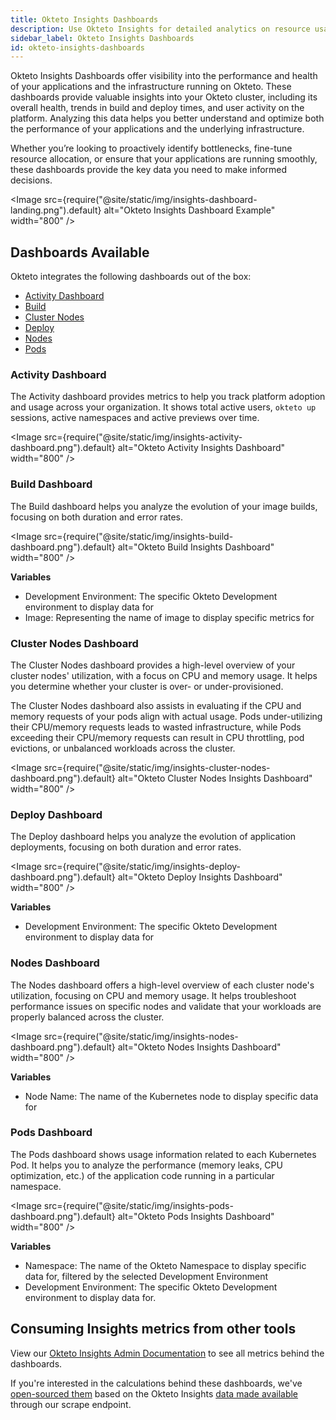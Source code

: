 ```yaml
---
title: Okteto Insights Dashboards
description: Use Okteto Insights for detailed analytics on resource usage, build, and deployment metrics
sidebar_label: Okteto Insights Dashboards
id: okteto-insights-dashboards
---
```



Okteto Insights Dashboards offer visibility into the performance and health of your applications and the infrastructure running on Okteto.
These dashboards provide valuable insights into your Okteto cluster, including its overall health, trends in build and deploy times, and user activity on the platform.
Analyzing this data helps you better understand and optimize both the performance of your applications and the underlying infrastructure.

Whether you’re looking to proactively identify bottlenecks, fine-tune resource allocation, or ensure that your applications are running smoothly, these dashboards provide the key data you need to make informed decisions.

  <Image
    src={require("@site/static/img/insights-dashboard-landing.png").default}
    alt="Okteto Insights Dashboard Example"
    width="800"
  />

## Dashboards Available

Okteto integrates the following dashboards out of the box:

- [Activity Dashboard](#activity-dashboard)
- [Build](#build-dashboard)
- [Cluster Nodes](#cluster-nodes-dashboard)
- [Deploy](#deploy-dashboard)
- [Nodes](#nodes-dashboard)
- [Pods](#pods-dashboard)

### Activity Dashboard

The Activity dashboard provides metrics to help you track platform adoption and usage across your organization.
It shows total active users, `okteto up` sessions, active namespaces and active previews over time.

<Image
  src={require("@site/static/img/insights-activity-dashboard.png").default}
  alt="Okteto Activity Insights Dashboard"
  width="800"
/>

### Build Dashboard

The Build dashboard helps you analyze the evolution of your image builds, focusing on both duration and error rates.

<Image
  src={require("@site/static/img/insights-build-dashboard.png").default}
  alt="Okteto Build Insights Dashboard"
  width="800"
/>

**Variables**

- Development Environment: The specific Okteto Development environment to display data for
- Image: Representing the name of image to display specific metrics for

### Cluster Nodes Dashboard

The Cluster Nodes dashboard provides a high-level overview of your cluster nodes' utilization, with a focus on CPU and memory usage.
It helps you determine whether your cluster is over- or under-provisioned.

The Cluster Nodes dashboard also assists in evaluating if the CPU and memory requests of your pods align with actual usage.
Pods under-utilizing their CPU/memory requests leads to wasted infrastructure, while Pods exceeding their CPU/memory requests can result in CPU throttling, pod evictions, or unbalanced workloads across the cluster.

<Image
  src={require("@site/static/img/insights-cluster-nodes-dashboard.png").default}
  alt="Okteto Cluster Nodes Insights Dashboard"
  width="800"
/>

### Deploy Dashboard

The Deploy dashboard helps you analyze the evolution of application deployments, focusing on both duration and error rates.

<Image
  src={require("@site/static/img/insights-deploy-dashboard.png").default}
  alt="Okteto Deploy Insights Dashboard"
  width="800"
/>

**Variables**

- Development Environment: The specific Okteto Development environment to display data for

### Nodes Dashboard

The Nodes dashboard offers a high-level overview of each cluster node's utilization, focusing on CPU and memory usage.
It helps troubleshoot performance issues on specific nodes and validate that your workloads are properly balanced across the cluster.

<Image
  src={require("@site/static/img/insights-nodes-dashboard.png").default}
  alt="Okteto Nodes Insights Dashboard"
  width="800"
/>

**Variables**

- Node Name: The name of the Kubernetes node to display specific data for

### Pods Dashboard

The Pods dashboard shows usage information related to each Kubernetes Pod.
It helps you to analyze the performance (memory leaks, CPU optimization, etc.) of the application code running in a particular namespace.

<Image
  src={require("@site/static/img/insights-pods-dashboard.png").default}
  alt="Okteto Pods Insights Dashboard"
  width="800"
/>

**Variables**

- Namespace: The name of the Okteto Namespace to display specific data for, filtered by the selected Development Environment
- Development Environment: The specific Okteto Development environment to display data for.


## Consuming Insights metrics from other tools

View our [Okteto Insights Admin Documentation](admin/okteto-insights.mdx) to see all metrics behind the dashboards.

If you're interested in the calculations behind these dashboards, we've [open-sourced them](https://github.com/okteto/insights-dashboards) based on the Okteto Insights [data made available](admin/okteto-insights.mdx#what-data-is-available) through our scrape endpoint.
